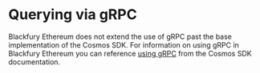 # Querying via gRPC

Blackfury Ethereum does not extend the use of gRPC past the base implementation of the Cosmos SDK.
For information on using gRPC in Blackfury Ethereum you can reference [using gRPC](https://docs.cosmos.network/main/run-node/interact-node#using-grpc) 
from the Cosmos SDK documentation.